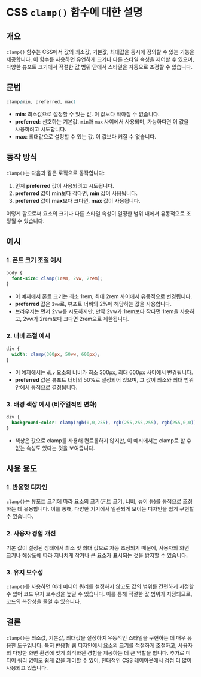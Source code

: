 # CSS `clamp()` 함수에 대한 설명

## 개요
`clamp()` 함수는 CSS에서 값의 최소값, 기본값, 최대값을 동시에 정의할 수 있는 기능을 제공합니다. 이 함수를 사용하면 유연하게 크기나 다른 스타일 속성을 제어할 수 있으며, 다양한 뷰포트 크기에서 적절한 값 범위 안에서 스타일을 자동으로 조정할 수 있습니다.

## 문법
```css
clamp(min, preferred, max)
```

- **min**: 최소값으로 설정할 수 있는 값. 이 값보다 작아질 수 없습니다.
- **preferred**: 선호하는 기본값. `min`과 `max` 사이에서 사용되며, 가능하다면 이 값을 사용하려고 시도합니다.
- **max**: 최대값으로 설정할 수 있는 값. 이 값보다 커질 수 없습니다.

## 동작 방식
`clamp()`는 다음과 같은 로직으로 동작합니다:
1. 먼저 **preferred** 값이 사용되려고 시도됩니다.
2. **preferred** 값이 **min**보다 작다면, **min** 값이 사용됩니다.
3. **preferred** 값이 **max**보다 크다면, **max** 값이 사용됩니다.

이렇게 함으로써 요소의 크기나 다른 스타일 속성이 일정한 범위 내에서 유동적으로 조정될 수 있습니다.

## 예시

### 1. 폰트 크기 조절 예시

```css
body {
  font-size: clamp(1rem, 2vw, 2rem);
}
```

- 이 예제에서 폰트 크기는 최소 1rem, 최대 2rem 사이에서 유동적으로 변경됩니다.
- **preferred** 값은 `2vw`로, 뷰포트 너비의 2%에 해당하는 값을 사용합니다.
- 브라우저는 먼저 2vw를 시도하지만, 만약 2vw가 1rem보다 작다면 1rem을 사용하고, 2vw가 2rem보다 크다면 2rem으로 제한됩니다.

### 2. 너비 조절 예시

```css
div {
  width: clamp(300px, 50vw, 600px);
}
```

- 이 예제에서는 `div` 요소의 너비가 최소 300px, 최대 600px 사이에서 변경됩니다.
- **preferred** 값은 뷰포트 너비의 50%로 설정되어 있으며, 그 값이 최소와 최대 범위 안에서 동적으로 결정됩니다.

### 3. 배경 색상 예시 (비주얼적인 변화)

```css
div {
  background-color: clamp(rgb(0,0,255), rgb(255,255,255), rgb(255,0,0));
}
```

- 색상은 값으로 clamp를 사용해 컨트롤하지 않지만, 이 예시에서는 clamp로 할 수 없는 속성도 있다는 것을 보여줍니다.

## 사용 용도

### 1. 반응형 디자인
`clamp()`는 뷰포트 크기에 따라 요소의 크기(폰트 크기, 너비, 높이 등)를 동적으로 조정하는 데 유용합니다. 이를 통해, 다양한 기기에서 일관되게 보이는 디자인을 쉽게 구현할 수 있습니다.

### 2. 사용자 경험 개선
기본 값이 설정된 상태에서 최소 및 최대 값으로 자동 조정되기 때문에, 사용자의 화면 크기나 해상도에 따라 지나치게 작거나 큰 요소가 표시되는 것을 방지할 수 있습니다.

### 3. 유지 보수성
`clamp()`를 사용하면 여러 미디어 쿼리를 설정하지 않고도 값의 범위를 간편하게 지정할 수 있어 코드 유지 보수성을 높일 수 있습니다. 이를 통해 적절한 값 범위가 지정되므로, 코드의 복잡성을 줄일 수 있습니다.

## 결론
`clamp()`는 최소값, 기본값, 최대값을 설정하여 유동적인 스타일을 구현하는 데 매우 유용한 도구입니다. 특히 반응형 웹 디자인에서 요소의 크기를 적절하게 조절하고, 사용자의 다양한 화면 환경에 맞게 최적화된 경험을 제공하는 데 큰 역할을 합니다. 추가로 미디어 쿼리 없이도 쉽게 값을 제어할 수 있어, 현대적인 CSS 레이아웃에서 점점 더 많이 사용되고 있습니다.